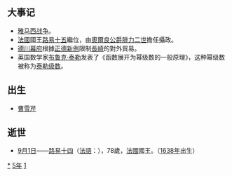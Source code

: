{{yearTOC|1715|清'''[[康熙_(年号)|康熙]]五十四年'''；越南'''[[永盛|永盛]]十一年'''；日本'''[[正德_(日本)|正德]]五年'''}}
== 大事记 ==
*[[雅马西战争|雅马西战争]]。
*[[法國|法國]]國王[[路易十五|路易十五]]繼位，由[[奧爾良公爵|奧爾良公爵]][[腓力二世|腓力二世]]擔任攝政。
*[[德川幕府|德川幕府]]根據[[正德新例|正德新例]]限制[[長崎|長崎]]的對外貿易。
*英国数学家[[布鲁克·泰勒|布鲁克·泰勒]]发表了《函数展开为幂级数的一般原理》，这种幂级数被称为[[泰勒级数|泰勒级数]]。

== 出生 ==
*[[曹雪芹|曹雪芹]]

== 逝世 ==
{{Wikisource year mention}}
* [[9月1日|9月1日]]——[[路易十四|路易十四]]（[[法語|法語]]：'''{{lang|fr|Louis XIV}}'''），78歲，[[法國|法國]]國王。（[[1638年|1638年]]出生）

[[Category:1715年|*]]
[[Category:1710年代|5年]]
[[Category:18世纪各年|1]]